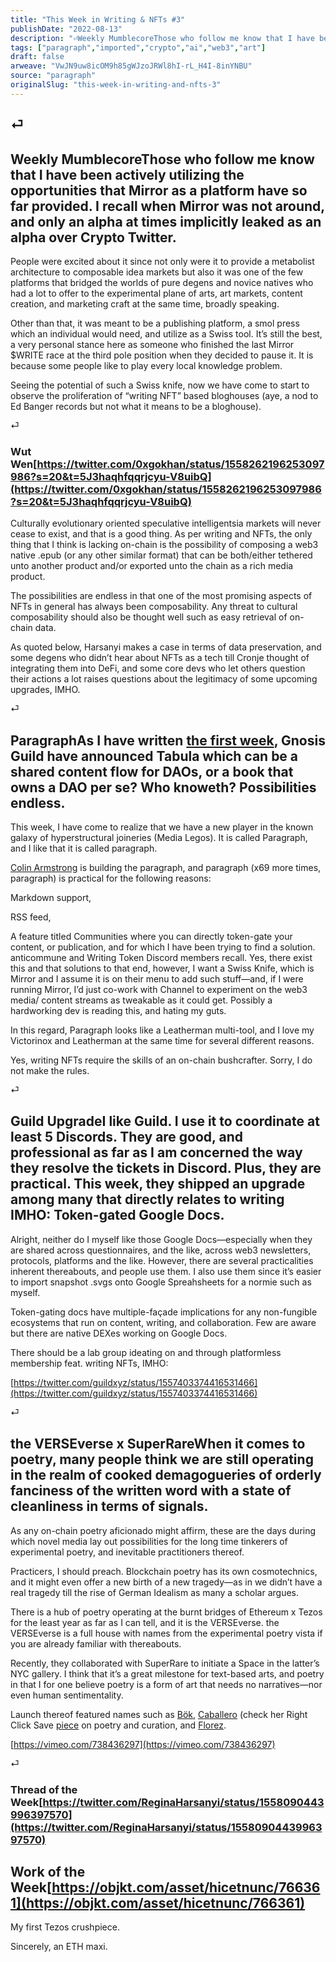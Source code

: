 ```yaml
---
title: "This Week in Writing & NFTs #3"
publishDate: "2022-08-13"
description: "⏎Weekly MumblecoreThose who follow me know that I have been actively utilizing the opportunities that Mirror as a platform have so far provided. I re......"
tags: ["paragraph","imported","crypto","ai","web3","art"]
draft: false
arweave: "VwJN9uw8icOM9h85gWJzoJRWl8hI-rL_H4I-8inYNBU"
source: "paragraph"
originalSlug: "this-week-in-writing-and-nfts-3"
---
```


## ⏎

## Weekly MumblecoreThose who follow me know that I have been actively utilizing the opportunities that Mirror as a platform have so far provided. I recall when Mirror was not around, and only an alpha at times implicitly leaked as an alpha over Crypto Twitter.

People were excited about it since not only were it to provide a metabolist architecture to composable idea markets but also it was one of the few platforms that bridged the worlds of pure degens and novice natives who had a lot to offer to the experimental plane of arts, art markets, content creation, and marketing craft at the same time, broadly speaking.

Other than that, it was meant to be a publishing platform, a smol press which an individual would need, and utilize as a Swiss tool. It’s still the best, a very personal stance here as someone who finished the last Mirror $WRITE race at the third pole position when they decided to pause it. It is because some people like to play every local knowledge problem.

Seeing the potential of such a Swiss knife, now we have come to start to observe the proliferation of “writing NFT” based bloghouses (aye, a nod to Ed Banger records but not what it means to be a bloghouse).

⏎

### Wut Wen[https://twitter.com/0xgokhan/status/1558262196253097986?s=20&t=5J3haqhfqqrjcyu-V8uibQ](https://twitter.com/0xgokhan/status/1558262196253097986?s=20&t=5J3haqhfqqrjcyu-V8uibQ)

Culturally evolutionary oriented speculative intelligentsia markets will never cease to exist, and that is a good thing. As per writing and NFTs, the only thing that I think is lacking on-chain is the possibility of composing a web3 native .epub (or any other similar format) that can be both/either tethered unto another product and/or exported unto the chain as a rich media product.

The possibilities are endless in that one of the most promising aspects of NFTs in general has always been composability. Any threat to cultural composability should also be thought well such as easy retrieval of on-chain data.

As quoted below, Harsanyi makes a case in terms of data preservation, and some degens who didn’t hear about NFTs as a tech till Cronje thought of integrating them into DeFi, and some core devs who let others question their actions a lot raises questions about the legitimacy of some upcoming upgrades, IMHO.

⏎

## ParagraphAs I have written [the first week](https://mirror.xyz/gokhan.eth/VQyjhqWtm_3YlFLPQJ1ZZItBKVwhjdodnMMQ92OC58w), Gnosis Guild have announced Tabula which can be a shared content flow for DAOs, or a book that owns a DAO per se? Who knoweth? Possibilities endless.

This week, I have come to realize that we have a new player in the known galaxy of hyperstructural joineries (Media Legos). It is called Paragraph, and I like that it is called paragraph.

[Colin Armstrong](https://twitter.com/colinarms) is building the paragraph, and paragraph (x69 more times, paragraph) is practical for the following reasons:

Markdown support,

RSS feed,

A feature titled Communities where you can directly token-gate your content, or publication, and for which I have been trying to find a solution. anticommune and Writing Token Discord members recall. Yes, there exist this and that solutions to that end, however, I want a Swiss Knife, which is Mirror and I assume it is on their menu to add such stuff—and, if I were running Mirror, I’d just co-work with Channel to experiment on the web3 media/ content streams as tweakable as it could get. Possibly a hardworking dev is reading this, and hating my guts.

In this regard, Paragraph looks like a Leatherman multi-tool, and I love my Victorinox and Leatherman at the same time for several different reasons.

Yes, writing NFTs require the skills of an on-chain bushcrafter. Sorry, I do not make the rules.

⏎

## Guild UpgradeI like Guild. I use it to coordinate at least 5 Discords. They are good, and professional as far as I am concerned the way they resolve the tickets in Discord. Plus, they are practical. This week, they shipped an upgrade among many that directly relates to writing IMHO: Token-gated Google Docs.

Alright, neither do I myself like those Google Docs—especially when they are shared across questionnaires, and the like, across web3 newsletters, protocols, platforms and the like. However, there are several practicalities inherent thereabouts, and people use them. I also use them since it’s easier to import snapshot .svgs onto Google Spreahsheets for a normie such as myself.

Token-gating docs have multiple-façade implications for any non-fungible ecosystems that run on content, writing, and collaboration. Few are aware but there are native DEXes working on Google Docs.

There should be a lab group ideating on and through platformless membership feat. writing NFTs, IMHO:

[https://twitter.com/guildxyz/status/1557403374416531466](https://twitter.com/guildxyz/status/1557403374416531466)

⏎

## the VERSEverse x SuperRareWhen it comes to poetry, many people think we are still operating in the realm of cooked demagogueries of orderly fanciness of the written word with a state of cleanliness in terms of signals.

As any on-chain poetry aficionado might affirm, these are the days during which novel media lay out possibilities for the long time tinkerers of experimental poetry, and inevitable practitioners thereof.

Practicers, I should preach. Blockchain poetry has its own cosmotechnics, and it might even offer a new birth of a new tragedy—as in we didn’t have a real tragedy till the rise of German Idealism as many a scholar argues.

There is a hub of poetry operating at the burnt bridges of Ethereum x Tezos for the least year as far as I can tell, and it is the VERSEverse. the VERSEverse is a full house with names from the experimental poetry vista if you are already familiar with thereabouts.

Recently, they collaborated with SuperRare to initiate a Space in the latter’s NYC gallery. I think that it’s a great milestone for text-based arts, and poetry in that I for one believe poetry is a form of art that needs no narratives—nor even human sentimentality.

Launch thereof featured names such as [Bök](https://twitter.com/christianbok), [Caballero](https://twitter.com/CaballeroAnaMa) (check her Right Click Save [piece](https://www.rightclicksave.com/article/poetry-and-the-new-meaning-of-curation) on poetry and curation, and [Florez](https://twitter.com/GiselFlorez).

[https://vimeo.com/738436297](https://vimeo.com/738436297)

⏎

### Thread of the Week[https://twitter.com/ReginaHarsanyi/status/1558090443996397570](https://twitter.com/ReginaHarsanyi/status/1558090443996397570)

## Work of the Week[https://objkt.com/asset/hicetnunc/766361](https://objkt.com/asset/hicetnunc/766361)

My first Tezos crushpiece.

Sincerely, an ETH maxi.